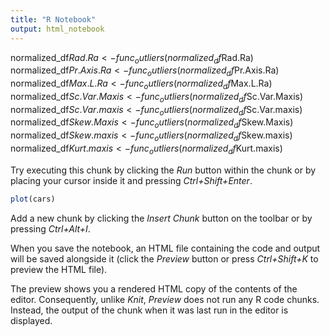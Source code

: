 ```yaml
---
title: "R Notebook"
output: html_notebook
---
```



normalized_df$Rad.Ra <- func_outliers(normalized_df$Rad.Ra)
normalized_df$Pr.Axis.Ra <- func_outliers(normalized_df$Pr.Axis.Ra)
normalized_df$Max.L.Ra <- func_outliers(normalized_df$Max.L.Ra)
normalized_df$Sc.Var.Maxis <- func_outliers(normalized_df$Sc.Var.Maxis)
normalized_df$Sc.Var.maxis <- func_outliers(normalized_df$Sc.Var.maxis)
normalized_df$Skew.Maxis <- func_outliers(normalized_df$Skew.Maxis)
normalized_df$Skew.maxis <- func_outliers(normalized_df$Skew.maxis)
normalized_df$Kurt.maxis <- func_outliers(normalized_df$Kurt.maxis)

Try executing this chunk by clicking the *Run* button within the chunk or by placing your cursor inside it and pressing *Ctrl+Shift+Enter*. 

```r
plot(cars)
```

Add a new chunk by clicking the *Insert Chunk* button on the toolbar or by pressing *Ctrl+Alt+I*.

When you save the notebook, an HTML file containing the code and output will be saved alongside it (click the *Preview* button or press *Ctrl+Shift+K* to preview the HTML file).

The preview shows you a rendered HTML copy of the contents of the editor. Consequently, unlike *Knit*, *Preview* does not run any R code chunks. Instead, the output of the chunk when it was last run in the editor is displayed.